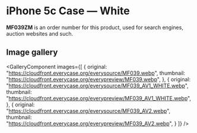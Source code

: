 
# iPhone 5c Case — White

<Callout type='info' emoji='👉🏻'>**MF039ZM** is an order number for this product, used for search engines, auction websites and such.</Callout>

## Image gallery

<GalleryComponent
    images={[
      {
        original: "https://cloudfront.everycase.org/everysource/MF039.webp",
        thumbnail: "https://cloudfront.everycase.org/everypreview/MF039.webp",
      },
      {
        original: "https://cloudfront.everycase.org/everysource/MF039_AV1_WHITE.webp",
        thumbnail: "https://cloudfront.everycase.org/everypreview/MF039_AV1_WHITE.webp",
      },
      {
        original: "https://cloudfront.everycase.org/everysource/MF039_AV2.webp",
        thumbnail: "https://cloudfront.everycase.org/everypreview/MF039_AV2.webp",
      }
    ]}
  />
